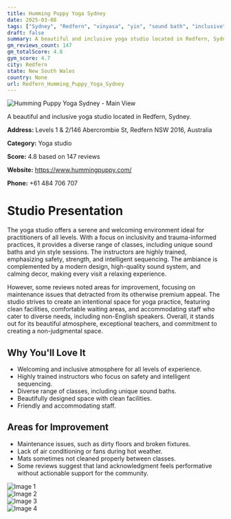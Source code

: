 ```yaml
---
title: Humming Puppy Yoga Sydney
date: 2025-03-08
tags: ["Sydney", "Redfern", "vinyasa", "yin", "sound bath", "inclusive", "modern", "Redfern"]  
draft: false
summary: A beautiful and inclusive yoga studio located in Redfern, Sydney.
gm_reviews_count: 147
gm_totalScore: 4.8
gym_score: 4.7
city: Redfern
state: New South Wales
country: None
url: Redfern_Humming_Puppy_Yoga_Sydney
---
```


<div className="aspect-[16/9] relative my-8">
  <img 
    src="https://lh5.googleusercontent.com/p/AF1QipOV14YWL-KaerQpfHPXlSqCF75ftUt6jEeSbNiI=w1920-h1080-k-no"
    alt="Humming Puppy Yoga Sydney - Main View"
    className="object-cover absolute inset-0 w-full h-full rounded-lg"
  />
</div>

A beautiful and inclusive yoga studio located in Redfern, Sydney.

**Address:** Levels 1 & 2/146 Abercrombie St, Redfern NSW 2016, Australia

**Category:** Yoga studio

**Score:** 4.8 based on 147 reviews

**Website:** https://www.hummingpuppy.com/

**Phone:** +61 484 706 707

# Studio Presentation

The yoga studio offers a serene and welcoming environment ideal for practitioners of all levels. With a focus on inclusivity and trauma-informed practices, it provides a diverse range of classes, including unique sound baths and yin style sessions. The instructors are highly trained, emphasizing safety, strength, and intelligent sequencing. The ambiance is complemented by a modern design, high-quality sound system, and calming decor, making every visit a relaxing experience. 

However, some reviews noted areas for improvement, focusing on maintenance issues that detracted from its otherwise premium appeal. The studio strives to create an intentional space for yoga practice, featuring clean facilities, comfortable waiting areas, and accommodating staff who cater to diverse needs, including non-English speakers. Overall, it stands out for its beautiful atmosphere, exceptional teachers, and commitment to creating a non-judgmental space.

## Why You'll Love It

- Welcoming and inclusive atmosphere for all levels of experience.
- Highly trained instructors who focus on safety and intelligent sequencing.
- Diverse range of classes, including unique sound baths.
- Beautifully designed space with clean facilities.
- Friendly and accommodating staff.

## Areas for Improvement

- Maintenance issues, such as dirty floors and broken fixtures.
- Lack of air conditioning or fans during hot weather.
- Mats sometimes not cleaned properly between classes.
- Some reviews suggest that land acknowledgment feels performative without actionable support for the community.

<div className="grid grid-cols-1 xl:grid-cols-2 gap-4 my-8">
<div className="aspect-[4/3] relative"><img src="https://lh5.googleusercontent.com/p/AF1QipNtCZfAaJhuVUW-5K6jgDTJPzZ25NZe14wwkmH1=w1920-h1080-k-no" alt="Image 1" className="object-cover absolute inset-0 w-full h-full rounded-lg" /></div>
<div className="aspect-[4/3] relative"><img src="https://lh5.googleusercontent.com/p/AF1QipM8eDHqAm2wcADUyf1ieoJz6lfuaxLA8PSmmvNs=w1920-h1080-k-no" alt="Image 2" className="object-cover absolute inset-0 w-full h-full rounded-lg" /></div>
<div className="aspect-[4/3] relative"><img src="https://lh5.googleusercontent.com/p/AF1QipOREoZdvwFMSRWF5SAwABOF7lG4y1NcC08HWldx=w1920-h1080-k-no" alt="Image 3" className="object-cover absolute inset-0 w-full h-full rounded-lg" /></div>
<div className="aspect-[4/3] relative"><img src="https://lh5.googleusercontent.com/p/AF1QipO4ueWEcpDVvqypzG01hVRdRQNHBIY0AcQQgR6K=w1920-h1080-k-no" alt="Image 4" className="object-cover absolute inset-0 w-full h-full rounded-lg" /></div>
</div>